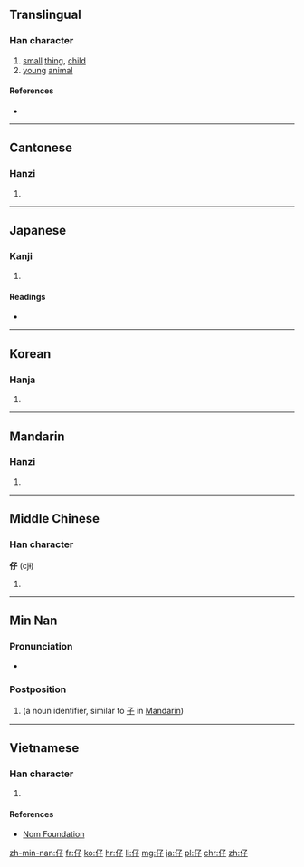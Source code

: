 ==Translingual==

===Han character===
{{Han char|rn=9|rad=人|as=03|sn=5|four=2724<sub>7</sub>|canj=人弓木 (OND)|ids=⿰[[亻]][[子]]}}

# [[small]] [[thing]], [[child]]
# [[young]] [[animal]]

====References====
* {{Han ref|kx=0092.060|dkj=00367|dj=0195.090|hdz=10115.050|uh=4ED4|ud=20180|bh=A54A|bd=42314}}

----

==Cantonese==

===Hanzi===
{{yue-hanzi|jyut=[[zai2]], [[zi2]]|y=jai2, ji2}}

# {{defn|lang=yue|sort=人03}}

----

==Japanese==

===Kanji===
{{ja-kanji|grade=|rs=人03}}

# {{defn|lang=ja|sort=人03}}

====Readings====
* {{ja-readings|on=[[し]] (shi), [[さい]] (sai)|kun=[[たえる]] (taeru), [[こ]] (ko)}}

----

==Korean==

===Hanja===
{{ko-hanja|hangeul=자|rv=ja|mr=cha}}

# {{defn|lang=ko|sort=人03}}

----

==Mandarin==

===Hanzi===
{{cmn-hanzi|pin=[[zaǐ]] ([[zai3]]), [[zǐ]] ([[zi3]]), [[zī]]|wg=tzu<sup>3</sup>}}

# {{defn|lang=cmn|sort=人03}}

----

==Middle Chinese==

===Han character===
'''仔''' (cjɨ)

# {{defn|zhx-mid}}

----

==Min Nan==

===Pronunciation===
* {{IPA|[ a˥˥ ]|lang=nan}}

===Postposition===
{{nan-post|ts|poj=[[a]], [[á]]|pojt=a1, a2|rs=人03}}

# (a noun identifier, similar to [[子]] in [[Mandarin]])

----

==Vietnamese==

===Han character===
{{vi-hantu|[[tử]], [[tể]]|rs=人03}}

# {{defn|lang=vi|sort=人03}}

====References====
*[http://nomfoundation.org/common/nom_details.php?codepoint=4ed4 Nom Foundation]

[[zh-min-nan:仔]]
[[fr:仔]]
[[ko:仔]]
[[hr:仔]]
[[li:仔]]
[[mg:仔]]
[[ja:仔]]
[[pl:仔]]
[[chr:仔]]
[[zh:仔]]